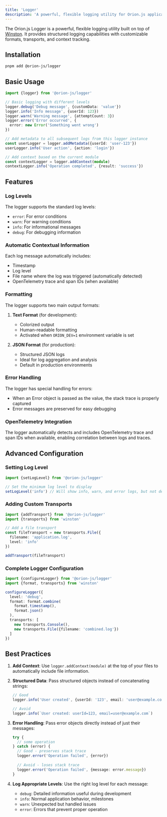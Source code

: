 ```yaml
---
title: 'Logger'
description: 'A powerful, flexible logging utility for Orion.js applications'
---
```


The Orion.js Logger is a powerful, flexible logging utility built on top of [Winston](https://github.com/winstonjs/winston). It provides structured logging capabilities with customizable formats, transports, and context tracking.

## Installation

```bash
pnpm add @orion-js/logger
```

## Basic Usage

```typescript
import {logger} from '@orion-js/logger'

// Basic logging with different levels
logger.debug('Debug message', {customData: 'value'})
logger.info('Info message', {userId: 123})
logger.warn('Warning message', {attemptCount: 3})
logger.error('Error occurred', {
  error: new Error('Something went wrong')
})

// Add metadata to all subsequent logs from this logger instance
const userLogger = logger.addMetadata({userId: 'user-123'})
userLogger.info('User action', {action: 'login'})

// Add context based on the current module
const contextLogger = logger.addContext(module)
contextLogger.info('Operation completed', {result: 'success'})
```

## Features

### Log Levels

The logger supports the standard log levels:
- `error`: For error conditions
- `warn`: For warning conditions
- `info`: For informational messages
- `debug`: For debugging information

### Automatic Contextual Information

Each log message automatically includes:
- Timestamp
- Log level
- File name where the log was triggered (automatically detected)
- OpenTelemetry trace and span IDs (when available)

### Formatting

The logger supports two main output formats:

1. **Text Format** (for development):
   - Colorized output
   - Human-readable formatting
   - Activated when `ORION_DEV=1` environment variable is set

2. **JSON Format** (for production):
   - Structured JSON logs
   - Ideal for log aggregation and analysis
   - Default in production environments

### Error Handling

The logger has special handling for errors:
- When an Error object is passed as the value, the stack trace is properly captured
- Error messages are preserved for easy debugging

### OpenTelemetry Integration

The logger automatically detects and includes OpenTelemetry trace and span IDs when available, enabling correlation between logs and traces.

## Advanced Configuration

### Setting Log Level

```typescript
import {setLogLevel} from '@orion-js/logger'

// Set the minimum log level to display
setLogLevel('info') // Will show info, warn, and error logs, but not debug
```

### Adding Custom Transports

```typescript
import {addTransport} from '@orion-js/logger'
import {transports} from 'winston'

// Add a file transport
const fileTransport = new transports.File({
  filename: 'application.log',
  level: 'info'
})

addTransport(fileTransport)
```

### Complete Logger Configuration

```typescript
import {configureLogger} from '@orion-js/logger'
import {format, transports} from 'winston'

configureLogger({
  level: 'debug',
  format: format.combine(
    format.timestamp(),
    format.json()
  ),
  transports: [
    new transports.Console(),
    new transports.File({filename: 'combined.log'})
  ]
})
```

## Best Practices

1. **Add Context**: Use `logger.addContext(module)` at the top of your files to automatically include file information.

2. **Structured Data**: Pass structured objects instead of concatenating strings:
   ```typescript
   // Good
   logger.info('User created', {userId: '123', email: 'user@example.com'})
   
   // Avoid
   logger.info(`User created: userId=123, email=user@example.com`)
   ```

3. **Error Handling**: Pass error objects directly instead of just their messages:
   ```typescript
   try {
     // some operation
   } catch (error) {
     // Good - preserves stack trace
     logger.error('Operation failed', {error})
     
     // Avoid - loses stack trace
     logger.error('Operation failed', {message: error.message})
   }
   ```

4. **Log Appropriate Levels**: Use the right log level for each message:
   - `debug`: Detailed information useful during development
   - `info`: Normal application behavior, milestones
   - `warn`: Unexpected but handled issues
   - `error`: Errors that prevent proper operation


